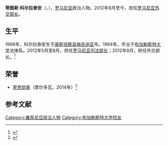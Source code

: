 {{Infobox officeholder
|name           = 蒂图斯·科尔拉泰安
|image          = Titus Corlatean.jpg
|office         = 罗马尼亚外交部长
|primeminister  = [[维克托·蓬塔|维克托·蓬塔]]
|term_start     = 2012年8月6日
|term_end       = 2014年11月10日
|predecessor    = 
|successor      = 
|office1        = 罗马尼亚司法部长
|primeminister1 = [[维克托·蓬塔|维克托·蓬塔]]
|term_start1    = 2012年5月7日
|term_end1      = 2012年8月6日
|predecessor1   = [[克特林·普雷多尤|克特林·普雷多尤]]
|successor1     = [[维克托·蓬塔|维克托·蓬塔]] {{small|（代理）}}
|birth_date     = {{birth date and age|1968|1|11|df=y}}
|birth_place    = [[罗马尼亚社会主义共和国|罗马尼亚社会主义共和国]][[梅吉迪亞|梅吉迪亞]]
|death_date     = 
|death_place    = 
|party          = [[社会民主党_(罗马尼亚)|社会民主党]]
|alma_mater     = [[布加勒斯特大学|布加勒斯特大学]]<br />[[国家行政学院_(法国)|国家行政学院 (法国)]]
|awards={{荣誉勋章 (摩尔多瓦)}}
}}
'''蒂图斯·科尔拉泰安'''（{{lang-ro|Titus Corlățean}}，{{bd|1968年|1月11日|catIdx=C科}}），[[罗马尼亚|罗马尼亚]]政治人物。2012年8月至今，担任[[罗马尼亚外交部|罗马尼亚外交部长]]。

== 生平 ==
1968年，科尔拉泰安生于[[康斯坦察县|康斯坦察县]][[梅吉迪亚|梅吉迪亚]]市。1994年，毕业于[[布加勒斯特大学|布加勒斯特大学]]法律系。2012年5月至8月，担任[[罗马尼亚司法部|罗马尼亚司法部长]]；2012年8月，转任外交部长。<ref>{{cite web|title=Profile|url=http://www.gov.ro/titus-corlatean__l1a116986.html|accessdate=2012-11-29|publisher=Romanian Government|language=ro|archiveurl=https://web.archive.org/web/20130117193212/http://www.gov.ro/titus-corlatean__l1a116986.html|archivedate=2013-01-17|dead-url=yes}}</ref>
==荣誉==
*[[荣誉勋章_(摩尔多瓦)|荣誉勋章]]（摩尔多瓦，2014年）<ref>{{Cite web|title=Президент Николае Тимофти вручил государственные награды группе министров иностранных дел Европейского союза|url=http://www.presedinte.md/rus/comunicate-de-presa/presedintele-nicolae-timofti-a-inmnat-distinctii-de-stat-unui-grup-de-ministri-de-externe-din-uniunea-europeana|accessdate=2020-06-08|work=www.presedinte.md|language=ru|archive-date=2020-08-08|archive-url=https://web.archive.org/web/20200808030139/http://www.presedinte.md/rus/comunicate-de-presa/presedintele-nicolae-timofti-a-inmnat-distinctii-de-stat-unui-grup-de-ministri-de-externe-din-uniunea-europeana|dead-url=no}}</ref>
==参考文献==
{{reflist}}
{{Authority control}}
{{DEFAULTSORT:Corlatean, Titus}}
[[Category:羅馬尼亞政治人物|Category:羅馬尼亞政治人物]]
[[Category:布加勒斯特大学校友|Category:布加勒斯特大学校友]]